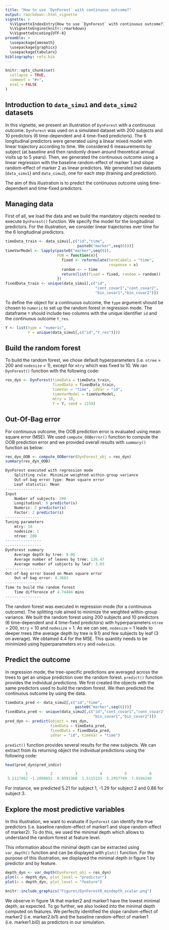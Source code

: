 ---
title: "How to use `DynForest` with continuous outcome?"
output: rmarkdown::html_vignette
vignette: >
  %\VignetteIndexEntry{How to use `DynForest` with continuous outcome?}
  %\VignetteEngine{knitr::rmarkdown}
  %\VignetteEncoding{UTF-8}
preamble: >
  \usepackage{amsmath}
  \usepackage{graphicx}
  \usepackage{tabularx}
bibliography: refs.bib
---

```{r, include = FALSE}
knitr::opts_chunk$set(
  collapse = TRUE,
  comment = "#>",
  eval = FALSE
)
```

## Introduction to `data_simu1` and `data_simu2` datasets

In this vignette, we present an illustration of `DynForest` with a continuous outcome. `DynForest` was used on a simulated dataset with 200 subjects and 10 predictors (6 time-dependent and 4 time-fixed predictors). The 6 longitudinal predictors were generated using a linear mixed model with linear trajectory according to time. We considered 6 measurements by subject (at baseline and then randomly drawn around theoretical annual visits up to 5 years). Then, we generated the continuous outcome using a linear regression with the baseline random-effect of marker 1 and slope random-effect of marker 2 as linear predictors. We generated two datasets (`data_simu1`} and `data_simu2`), one for each step (training and prediction).

The aim of this illustration is to predict the continuous outcome using time-dependent and time-fixed predictors.

## Managing data

First of all, we load the data and we build the mandatory objects needed to execute `DynForest()` function. We specify the model for the longitudinal predictors. For the illustration, we consider linear trajectories over time for the 6 longitudinal predictors.

```{r, eval = FALSE}
timeData_train <- data_simu1[,c("id","time",
                                paste0("marker",seq(6)))]
timeVarModel <- lapply(paste0("marker",seq(6)),
                       FUN = function(x){
                         fixed <- reformulate(termlabels = "time",
                                              response = x)
                         random <- ~ time
                         return(list(fixed = fixed, random = random))
                       })
fixedData_train <- unique(data_simu1[,c("id",
                                        "cont_covar1","cont_covar2",
                                        "bin_covar1","bin_covar2")])
```

To define the object for a continuous outcome, the `type` argument should be chosen to `numeric` to set up the random forest in regression mode. The dataframe `Y` should include two columns with the unique identifier `id` and the continuous outcome `Y_res`.

```{r, eval = FALSE}
Y <- list(type = "numeric",
          Y = unique(data_simu1[,c("id","Y_res")]))
```

## Build the random forest

To build the random forest, we chose default hyperparameters (i.e. `ntree` = 200 and `nodesize` = 1), except for `mtry` which was fixed to 10. We ran `DynForest()` function with the following code:
  
```{r, eval = FALSE}
res_dyn <- DynForest(timeData = timeData_train, 
                     fixedData = fixedData_train,
                     timeVar = "time", idVar = "id", 
                     timeVarModel = timeVarModel,
                     mtry = 10,
                     Y = Y, seed = 1234)
```

## Out-Of-Bag error

For continuous outcome, the OOB prediction error is evaluated using mean square error (MSE). We used `compute_OOBerror()` function to compute the OOB prediction error and we provided overall results with `summary()` function as below:

```{r, eval = FALSE}
res_dyn_OOB <- compute_OOBerror(DynForest_obj = res_dyn)
summary(res_dyn_OOB)

DynForest executed with regression mode 
	Splitting rule: Minimize weighted within-group variance 
	Out-of-bag error type: Mean square error 
	Leaf statistic: Mean 
---------------- 
Input 
	Number of subjects: 200 
	Longitudinal: 6 predictor(s) 
	Numeric: 2 predictor(s) 
	Factor: 2 predictor(s) 
---------------- 
Tuning parameters 
	mtry: 10 
	nodesize: 1 
	ntree: 200 
---------------- 
---------------- 
DynForest summary 
	Average depth by tree: 9.06 
	Average number of leaves by tree: 126.47 
	Average number of subjects by leaf: 3.03 
---------------- 
Out-of-bag error based on Mean square error 
	Out-of-bag error: 4.3663 
---------------- 
Time to build the random forest 
	Time difference of 4.74484 mins
---------------- 
```

The random forest was executed in regression mode (for a continuous outcome). The splitting rule aimed to minimize the weighted within-group variance. We built the random forest using 200 subjects and 10 predictors (6 time-dependent and 4 time-fixed predictors) with hyperparameters `ntree` = 200, `mtry` = 10 and `nodesize` = 1. As we can see, `nodesize` = 1 leads to deeper trees (the average depth by tree is 9.1) and few subjects by leaf (3 on average). We obtained 4.4 for the MSE. This quantity needs to be minimized using hyperparameters `mtry` and `nodesize`.

## Predict the outcome

In regression mode, the tree-specific predictions are averaged across the trees to get an unique prediction over the random forest. `predict()` function provides the individual predictions. We first created the objects with the same predictors used to build the random forest. We then predicted the continuous outcome by using the data.

```{r, eval = FALSE}
timeData_pred <- data_simu2[,c("id","time",
                               paste0("marker",seq(6)))]
fixedData_pred <- unique(data_simu2[,c("id","cont_covar1","cont_covar2",
                                       "bin_covar1","bin_covar2")])
pred_dyn <- predict(object = res_dyn,
                    timeData = timeData_pred, 
                    fixedData = fixedData_pred,
                    idVar = "id", timeVar = "time")
```

`predict()` function provides several results for the new subjects. We can extract from its returning object the individual predictions using the following code:
  
```{r, eval = FALSE}
head(pred_dyn$pred_indiv)

         1          2          3          4          5          6 
 5.2117462 -1.2899651  0.8591368  1.5115133  5.2957749  7.9194240 
```

For instance, we predicted 5.21 for subject 1, -1.29 for subject 2 and 0.86 for subject 3.

## Explore the most predictive variables

In this illustration, we want to evaluate if `DynForest` can identify the true predictors (i.e. baseline random-effect of marker1 and slope random-effect of marker2). To do this, we used the minimal depth which allows to understand the random forest at feature level.

This information about the minimal depth can be extracted using `var_depth()` function and can be displayed with `plot()` function. For the purpose of this illustration, we displayed the minimal depth in figure 1 by predictor and by feature.

```{r, eval = FALSE}
depth_dyn <- var_depth(DynForest_obj = res_dyn)
plot(x = depth_dyn, plot_level = "predictor")
plot(x = depth_dyn, plot_level = "feature")
```

```{r, fig.cap = "Figure 1: Average minimal depth level by predictor (A) and by feature (B).", eval = TRUE, echo = FALSE, out.width="70%"}
knitr::include_graphics("Figures/DynForestR_mindepth_scalar.png")
```

We observe in figure 1A that marker2 and marker1 have the lowest minimal depth, as expected. To go further, we also looked into the minimal depth computed on features. We perfectly identified the slope random-effect of marker2 (i.e. marker2.bi1) and the baseline random-effect of marker1 (i.e. marker1.bi0) as predictors in our simulation.
